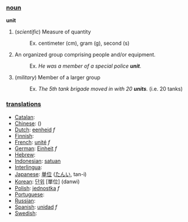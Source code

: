 === [[noun]] ===

'''unit'''

# (''scientific'') Measure of quantity
#: Ex. centimeter (cm), gram (g), second (s)
# An organized group comprising people and/or equipment.
#: Ex. ''He was a member of a special police '''unit'''.''
# (''military'') Member of a larger group
#: Ex. ''The 5th tank brigade moved in with 20 '''units'''.'' (i.e. 20 tanks)

=== [[translation]]s ===

*[[Catalan]]: [[]] '' ''
*[[Chinese]]: [[]] ()
*[[Dutch]]: [[eenheid]] ''f''
*[[Finnish]]: [[]]
*[[French]]: [[unité]] ''f''
*[[German]]: [[Einheit]] ''f''
*[[Hebrew]]: [[]] '' ''
*[[Indonesian]]: [[satuan]]
*[[Interlingua]]: [[]]
*[[Japanese]]: [[単位]] ([[たんい]], tan-i)
*[[Korean]]: [[단위]] [單位] (danwi)
*[[Polish]]: [[jednostka]] ''f''
*[[Portuguese]]: [[]] '' ''
*[[Russian]]: [[]]
*[[Spanish]]: [[unidad]] ''f''
*[[Swedish]]: [[]] '' ''